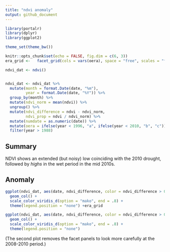 ```yaml
---
title: "ndvi anomaly"
output: github_document
---
```


```r
library(portalr)
library(dplyr)
library(ggplot2)

theme_set(theme_bw())

knitr::opts_chunk$set(echo = FALSE, fig.dim = c(6, 3))
era_grid <-   facet_grid(cols = vars(oera), space = "free", scales = "free_x")

```

```r

ndvi_dat <- ndvi()


ndvi_dat <- ndvi_dat %>%
  mutate(month = format.Date(date, "%m"),
         year = format.Date(date, "%Y")) %>%
  group_by(month) %>%
  mutate(ndvi_norm = mean(ndvi)) %>%
  ungroup() %>%
  mutate(ndvi_difference = ndvi - ndvi_norm,
         ndvi_prop = ndvi / ndvi_norm) %>%
  mutate(numdate = as.numeric(date)) %>%
  mutate(oera = ifelse(year < 1996, "a", ifelse(year < 2010, "b", "c")))  %>%
  filter(year > 1988)


```

## Summary

NDVI shows an extended (but noisy) low coinciding with the 2010 drought, followed by *highs* in the wet period in the mid 2010s. 

## Anomaly

```r

ggplot(ndvi_dat, aes(date, ndvi_difference, color = ndvi_difference > 0)) +
  geom_col() +
  scale_color_viridis_d(option = "mako", end = .8) +
  theme(legend.position = "none") +era_grid

ggplot(ndvi_dat, aes(date, ndvi_difference, color = ndvi_difference > 0)) +
  geom_col() +
  scale_color_viridis_d(option = "mako", end = .8) +
  theme(legend.position = "none")


```

(The second plot removes the facet panels to look more carefully at the 2008-2010 period.)

<!-- ## TS decompositon -->

<!-- ```{r} -->
<!-- ndvi_full <- expand.grid( -->
<!--   year = c(min(ndvi_dat$year) : max(ndvi_dat$year)), -->
<!--   month = c(1:12) -->
<!-- ) %>% -->
<!--   left_join(mutate(ndvi_dat, month = as.numeric(month), year = as.numeric(year))) %>% -->
<!--   mutate(datestr = paste0(year, "-01-", month)) %>% -->
<!--   mutate(newdate = as.Date(datestr, format = "%Y-%d-%m")) %>% -->
<!--   arrange(newdate) %>% -->
<!--   mutate(oera = ifelse(year < 1996, "a", ifelse(year < 2010, "b", "c"))) -->

<!-- ndvi_ts <- ts(ndvi_full$ndvi, start = ndvi_full$newdate[1], frequency = 12) -->

<!-- ndvi_ts_interp <- imputeTS::na_interpolation(ndvi_ts) -->

<!-- ndvi_decomp <- decompose(ndvi_ts_interp, type = "additive") -->

<!-- #plot(ndvi_decomp) -->

<!-- ndvi_full$no_seasonal <- as.numeric(ndvi_decomp$trend) + as.numeric(ndvi_decomp$random) -->
<!-- ndvi_full$trend <- as.numeric(ndvi_decomp$trend) -->

<!-- ndvi_full <- ndvi_full %>% -->
<!--   mutate(longterm_noseasonal = mean(ndvi_full$no_seasonal, na.rm = T)) %>% -->
<!--   mutate(noseasonal_diff = no_seasonal - longterm_noseasonal) -->



<!-- ggplot(ndvi_full, aes(newdate, noseasonal_diff, color = noseasonal_diff > 0)) + -->
<!--   geom_col() + -->
<!--   scale_color_viridis_d(option = "mako", end = .8) + -->
<!--   theme(legend.position = "none") + era_grid -->

<!-- ``` -->